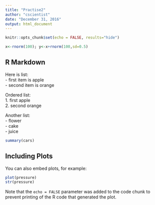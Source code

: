 ```yaml
---
title: "Practise2"
author: "cscientist"
date: "December 31, 2016"
output: html_document
---
```


```r
knitr::opts_chunk$set(echo = FALSE, results="hide")
```

```r
x<-rnorm(100); y<-x+rnorm(100,sd=0.5)
```

## R Markdown

Here is list:  
  - first item is apple  
  - second item is orange
  
  Ordered list:  
  1. first apple  
  2. second orange 
  
Another list:  
  - flower  
  - cake  
  - juice
  



```r
summary(cars)
```

## Including Plots

You can also embed plots, for example:

```r
plot(pressure)
str(pressure)


```


Note that the `echo = FALSE` parameter was added to the code chunk to prevent printing of the R code that generated the plot.